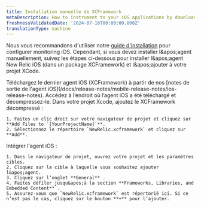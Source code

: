 ```yaml
---
title: Installation manuelle de XCFramework
metaDescription: How to instrument to your iOS applications by downloading the XCFramework.
freshnessValidatedDate: '2024-07-16T00:00:00.000Z'
translationType: machine
---
```


Nous vous recommandons d&apos;utiliser notre [guide d&apos;installation](https://onenr.io/0qwLv87gkj5) pour configurer monitoring iOS. Cependant, si vous devez installer l&amp;apos;agent manuellement, suivez les étapes ci-dessous pour installer l&amp;apos;agent New Relic iOS (dans un package XCFramework) et l&amp;apos;ajouter à votre projet XCode.

<Steps>
  <Step>
    Téléchargez le dernier agent iOS (XCFramework) à partir de nos [notes de sortie de l&apos;agent iOS](/docs/release-notes/mobile-release-notes/ios-release-notes).
  </Step>

  <Step>
    Accédez à l’endroit où l’agent iOS a été téléchargé et décompressez-le.
  </Step>

  <Step>
    Dans votre projet Xcode, ajoutez le XCFramework décompressé :

    1. Faites un clic droit sur votre navigateur de projet et cliquez sur **Add Files to `[YourProjectName]`**.
    2. Sélectionnez le répertoire `NewRelic.xcframework` et cliquez sur **Add**.
  </Step>

  <Step>
    Intégrer l&apos;agent iOS :

    1. Dans le navigateur de projet, ouvrez votre projet et les paramètres cibles.
    2. Cliquez sur la cible à laquelle vous souhaitez ajouter l&apos;agent.
    3. Cliquez sur l’onglet **General** .
    4. Faites défiler jusqu&apos;à la section **Frameworks, Libraries, and Embedded Content** .
    5. Assurez-vous que `NewRelic.xcframework` est répertorié ici. Si ce n’est pas le cas, cliquez sur le bouton **+** pour l’ajouter.
  </Step>
</Steps>